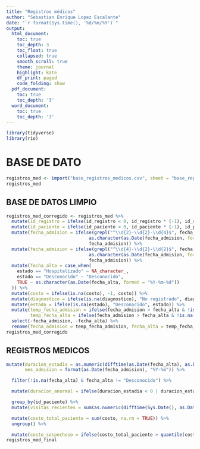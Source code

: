 ---
title: "Registros médicos"
author: "Sebastian Enrique Lopez Escalante"
date: "`r format(Sys.time(), '%d/%m/%Y')`"
output:
  html_document:
    toc: true
    toc_depth: 3
    toc_float: true
    collapsed: true
    smooth_scroll: true
    theme: journal
    highlight: kate
    df_print: paged
    code_folding: show
  pdf_document:
    toc: true
    toc_depth: '3'
  word_document:
    toc: true
    toc_depth: '3'
---
```{r,warning=FALSE, include=FALSE}
library(tidyverse)
library(rio)
```

# BASE DE DATO

```{r}
registros_med <- import("base_registros_medicos.csv", sheet = "base_registros_medicos")
registros_med
```

## BASE DE DATOS LIMPIO

```{r}
registros_med_corregido <- registros_med %>%
  mutate(id_registro = ifelse(id_registro < 0, id_registro * (-1), id_registro)) %>%
  mutate(id_paciente = ifelse(id_paciente < 0, id_paciente * (-1), id_paciente)) %>%
  mutate(fecha_admision = ifelse(grepl("^\\d{2}-\\d{2}-\\d{4}$", fecha_admision),
                               as.character(as.Date(fecha_admision, format = "%d-%m-%Y")),
                               fecha_admision)) %>%
  mutate(fecha_admision = ifelse(grepl("^\\d{4}-\\d{2}-\\d{2}$", fecha_admision),
                               as.character(as.Date(fecha_admision, format = "%Y-%m-%d")),
                               fecha_admision)) %>%
  mutate(fecha_alta = case_when(
    estado == "Hospitalizado" ~ NA_character_,
    estado == "Desconocido" ~ "Desconocido",
    TRUE ~ as.character(as.Date(fecha_alta, format = "%Y-%m-%d"))
  )) %>%
  mutate(costo = ifelse(is.na(costo), -1, costo)) %>%
  mutate(diagnostico = ifelse(is.na(diagnostico), "No registrado", diagnostico)) %>%
  mutate(estado = ifelse(is.na(estado), "Desconocido", estado)) %>%
  mutate(temp_fecha_admision = ifelse(fecha_admision > fecha_alta & !is.na(fecha_alta), fecha_alta, fecha_admision),
         temp_fecha_alta = ifelse(fecha_admision > fecha_alta & !is.na(fecha_alta), fecha_admision, fecha_alta)) %>%
  select(-fecha_admision, -fecha_alta) %>%
  rename(fecha_admision = temp_fecha_admision, fecha_alta = temp_fecha_alta) 
registros_med_corregido
```

## REGISTROS MEDICOS 

```{r}

mutate(duracion_estadia = as.numeric(difftime(as.Date(fecha_alta), as.Date(fecha_admision), units = "days")),
       mes_admision = format(as.Date(fecha_admision), "%Y-%m")) %>%

  filter(!is.na(fecha_alta) & fecha_alta != "Desconocido") %>%

  mutate(duracion_anormal = ifelse(duracion_estadia < 0 | duracion_estadia > 365, TRUE, FALSE)) %>%

  group_by(id_paciente) %>%
  mutate(visitas_recientes = sum(as.numeric(difftime(Sys.Date(), as.Date(fecha_admision), units = "days")) <= 30)) %>%

  mutate(costo_total_paciente = sum(costo, na.rm = TRUE)) %>%
  ungroup() %>%

  mutate(costo_sospechoso = ifelse(costo_total_paciente > quantile(costo_total_paciente, 0.95), TRUE, FALSE)) 
registros_med_final
```


